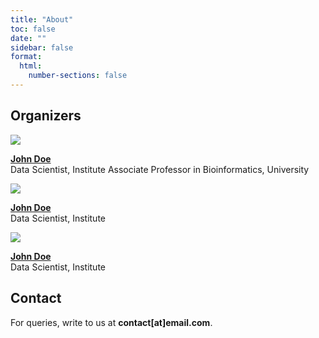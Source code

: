 ```yaml
---
title: "About"
toc: false
date: ""
sidebar: false
format:
  html:
    number-sections: false
---
```


## Organizers

::: {.profile-parent}
::: {.profile-child}

![](assets/images/profile/profile.webp){.nolightbox}

[**John Doe**](http://www.johndoe.com/)  
Data Scientist, Institute 
Associate Professor in Bioinformatics, University

:::
::: {.profile-child}

![](assets/images/profile/profile.webp){.nolightbox}

[**John Doe**](http://www.johndoe.com/)  
Data Scientist, Institute

:::
::: {.profile-child}

![](assets/images/profile/profile.webp){.nolightbox}

[**John Doe**](http://www.johndoe.com/)  
Data Scientist, Institute

:::

:::

## Contact

For queries, write to us at **contact[at]email.com**.  

